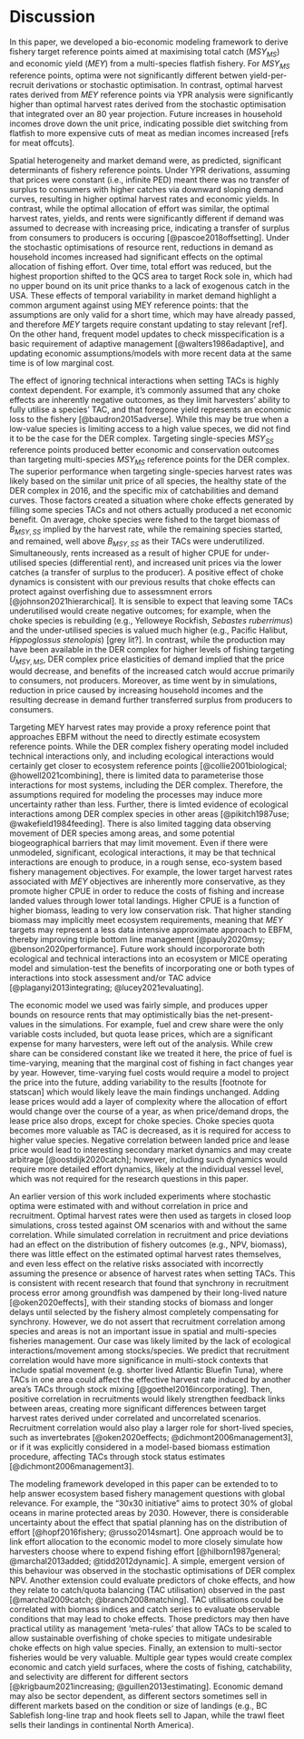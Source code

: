 # Discussion

In this paper, we developed a bio-economic modeling framework to derive 
fishery target reference points aimed at maximising total catch ($MSY_{MS}$) 
and economic yield ($MEY$) from a multi-species flatfish fishery. For
$MSY_{MS}$ reference points, optima were not significantly different betwen 
yield-per-recruit derivations or stochastic optimisation. In contrast, 
optimal harvest rates derived from $MEY$ reference points via YPR analysis 
were significantly higher than optimal harvest rates derived from the 
stochastic optimisation that integrated over an 80 year projection. Future
increases in household incomes drove down the unit price, indicating
possible diet switching from flatfish to more expensive cuts of meat
as median incomes increased [refs for meat offcuts].

Spatial heterogeneity and market demand were, as predicted, significant 
determinants of fishery reference points. Under YPR derivations, assuming 
that prices were constant (i.e., infinite PED) meant there was no transfer 
of surplus to consumers with higher catches via downward sloping demand
curves, resulting in higher optimal harvest rates and economic yields. 
In contrast, while the optimal allocation of effort was similar, the 
optimal harvest rates, yields, and rents were significantly 
different if demand was assumed to decrease with increasing price, 
indicating a transfer of surplus from consumers to producers is occuring
[@pascoe2018offsetting]. Under the stochastic optimisations of resource
rent, reductions in demand as household incomes increased had significant 
effects on the optimal allocation of fishing effort. Over time, total effort
was reduced, but the highest proportion shifted to the QCS area to target 
Rock sole in, which had no upper bound on its unit price thanks to
a lack of exogenous catch in the USA. These effects of temporal variability 
in market demand highlight a common argument against using MEY reference 
points: that the assumptions are only valid for a short time, which may 
have already passed, and therefore $MEY$ targets require constant 
updating to stay relevant [ref]. On the other hand, frequent model updates 
to check misspecification is a basic requirement of adaptive management 
[@walters1986adaptive], and updating economic assumptions/models with
more recent data at the same time is of low marginal cost.

The effect of ignoring technical interactions when setting TACs is highly
context dependent. For example, it's commonly assumed that any choke 
effects are inherently negative outcomes, as they limit harvesters' ability
to fully utilise a species' TAC, and that foregone yield represents
an economic loss to the fishery [@baudron2015adverse]. While this may be
true when a low-value species is limiting access to a high value speces,
we did not find it to be the case for the DER complex. Targeting 
single-species $MSY_{SS}$ reference points produced better economic and 
conservation outcomes than targeting multi-species $MSY_{MS}$ reference 
points for the DER complex. The superior performance when targeting 
single-species harvest rates was likely based on the similar unit price 
of all species, the healthy state of the DER complex in 2016, and the 
specific mix of catchabilities and demand curves. Those factors created a 
situation where choke effects generated by filling some species TACs and 
not others actually produced a net economic benefit. On average, choke 
species were fished to the target biomass of $B_{MSY,SS}$ implied by the 
harvest rate, while the remaining species started, and remained, well above
$B_{MSY,SS}$ as their TACs were underutilized. Simultaneously, rents 
increased as a result of higher CPUE for under-utilised species (differential rent), and increased unit prices 
via the lower catches (a transfer of surplus to the producer). A positive
effect of choke dynamics is consistent with our previous results that choke 
effects can protect against overfishing due to assessmnent errors 
[@johnson2021hierarchical]. It is sensible to expect that leaving some 
TACs underutilised would create negative outcomes; for example, when the 
choke species is rebuilding (e.g., Yelloweye Rockfish, *Sebastes 
ruberrimus*) and the under-utilised species is valued much higher (e.g., 
Pacific Halibut, *Hippoglossus stenolopis*) [grey lit?]. In contrast,
while the production may have been available in the DER complex for higher 
levels of fishing targeting $U_{MSY,MS}$, DER complex price elasticities 
of demand implied that the price would decrease, and benefits of the 
increased catch would accrue primarily to consumers, not producers. Moreover,
as time went by in simulations, reduction in price caused by increasing 
household incomes and the resulting decrease in demand further transferred
surplus from producers to consumers. 

Targeting MEY harvest rates may provide a proxy reference point that
approaches EBFM without the need to directly estimate ecosystem 
reference points. While the DER complex fishery operating model 
included technical interactions only, and including ecological interactions 
would certainly get closer to ecosystem reference points 
[@collie2001biological; @howell2021combining], there is limited data to 
parameterise those interactions for most systems, including the DER 
complex. Therefore, the assumptions required for modeling 
the processes may induce more uncertainty rather than less. Further, there 
is limted evidence of ecological interactions among DER complex species in 
other areas [@pikitch1987use; @wakefield1984feeding]. There is also 
limited tagging data observing movement of DER species among areas, and 
some potential biogeographical barriers that may limit movement. Even
if there were unmodeled, significant, ecological interactions, it may
be that technical interactions are enough to produce, in a rough sense, 
eco-system based fishery management objectives. For example, the lower
target harvest rates associated with $MEY$ objectives are inherently
more conservative, as they promote higher CPUE in order to reduce 
the costs of fishing and increase landed values through lower total 
landings. Higher CPUE is a function of higher biomass, leading to very low 
conservation risk. That higher standing biomass may implicitly meet ecosystem 
requirements, meaning that $MEY$ targets may represent a less data
intensive approximate approach to EBFM, thereby improving triple bottom
line management [@pauly2020msy; @benson2020performance]. Future work 
should incorpororate both ecological and technical interactions into an 
ecosystem or MICE operating model and simulation-test the benefits of 
incorporating one or both types of interactions into stock assessment and/or
TAC advice [@plaganyi2013integrating; @lucey2021evaluating].

The economic model we used was fairly simple, and produces upper bounds
on resource rents that may optimistically bias the net-present-values 
in the simulations. For example, fuel and crew share were the only 
variable costs included, but quota lease prices, which are a significant 
expense for many harvesters, were left out of the analysis. While crew 
share can be considered constant like we treated it here, the price of 
fuel is time-varying, meaning that the marginal cost of fishing in fact
changes year by year. However, time-varying fuel costs would require a 
model to project the price into the future, adding variability to the 
results [footnote for statscan] which would likely leave the main findings 
unchanged. Adding lease prices would add a layer of complexity where the 
allocation of effort would change over the course of a year, as when 
price/demand drops, the lease price also drops, except for choke 
species. Choke species quota becomes more valuable as TAC is decreased, 
as it is required for access to higher value species. Negative correlation 
between landed price and lease price would lead to interesting secondary 
market dynamics and may create arbitrage [@oostdijk2020catch]; however, 
including such dynamics would require more detailed effort dynamics, 
likely at the individual vessel level, which was not required for the 
research questions in this paper.

An earlier version of this work included experiments where stochastic optima
were estimated with and without correlation in price and recruitment. 
Optimal harvest rates were then used as targets in closed loop simulations,
cross tested against OM scenarios with and without the same correlation. 
While simulated correlation in recruitment and price deviations 
had an effect on the distribution of fishery outcomes (e.g., NPV, 
biomass), there was little effect on the estimated optimal harvest rates 
themselves, and even less effect on the relative risks associated with 
incorrectly assuming the presence or absence of harvest rates when setting 
TACs. This is consistent with recent research that found that synchrony
in recruitment process error among groundfish was dampened by their 
long-lived nature [@oken2020effects], with their standing stocks of 
biomass and longer delays until selected by the fishery almost 
completely compensating for synchrony. However, we do not assert that 
recruitment correlation among species and areas is not an important issue 
in spatial and multi-species fisheries management. Our case was likely 
limited by the lack of ecological interactions/movement among 
stocks/species. We predict that recruitment correlation would have 
more significance in multi-stock contexts that include spatial movement 
(e.g. shorter lived Atlantic Bluefin Tuna), where TACs in one area could 
affect the effective harvest rate induced by another area's TACs through 
stock mixing [@goethel2016incorporating]. Then, positive correlation in 
recruitments would likely strengthen feedback links between areas, creating 
more significant differences between target harvest rates derived under 
correlated and uncorrelated scenarios. Recruitment correlation would also 
play a larger role for short-lived species, such as invertebrates 
[@oken2020effects; @dichmont2006management3], or if it was explicitly 
considered in a model-based biomass estimation procedure, affecting
TACs through stock status estimates [@dichmont2006management3].

The modeling framework developed in this paper can be extended to 
to help answer ecosystem based fishery management questions with
global relevance. For example, the "30x30 initiative" aims to 
protect 30\% of global oceans in marine protected areas by 2030. However, 
there is considerable uncertainty about the effect that spatial planning 
has on the distribution of effort [@hopf2016fishery; @russo2014smart]. 
One approach would be to link effort allocation to the economic model 
to more closely simulate how harvesters choose where to expend fishing 
effort [@hilborn1987general; @marchal2013added; @tidd2012dynamic]. 
A simple, emergent version of this behaviour was observed in the 
stochastic optimisations of DER complex NPV. Another extension could 
evaluate predictors of choke effects, and how they relate to catch/quota 
balancing (TAC utilisation) observed in the past [@marchal2009catch; 
@branch2008matching]. TAC utilisations could be correlated with biomass 
indices and catch series to evaluate observable conditions that may lead 
to choke effects. Those predictors may then have practical utility as 
management 'meta-rules' that allow TACs to be scaled to allow sustainable 
overfishing of choke species to mitigate undesirable choke effects on 
high value species. Finally, an extension to multi-sector fisheries would 
be very valuable. Multiple gear types would create complex economic and 
catch yield surfaces, where the costs of fishing, catchability, and 
selectivity are different for different sectors [@krigbaum2021increasing; 
@guillen2013estimating].  Economic demand may also be sector dependent, 
as different sectors sometimes sell in different markets based on the 
condition or size of landings (e.g., BC Sablefish long-line trap and 
hook fleets sell to Japan, while the trawl fleet sells their landings 
in continental North America). 




